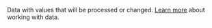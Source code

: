 Data with values that will be processed or changed. [Learn more](/docs/template-builder/operations/work-with-data) about working with data.
